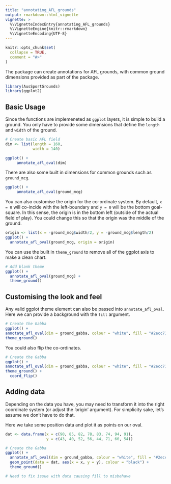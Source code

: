 ```yaml
---
title: "annotating_AFL_grounds"
output: rmarkdown::html_vignette
vignette: >
  %\VignetteIndexEntry{annotating_AFL_grounds}
  %\VignetteEngine{knitr::rmarkdown}
  %\VignetteEncoding{UTF-8}
---
```


```r
knitr::opts_chunk$set(
  collapse = TRUE,
  comment = "#>"
)
```

The package can create annotations for AFL grounds, with common ground dimensions provided as part of the package. 

```r
library(AusSportGrounds)
library(ggplot2)
```

## Basic Usage
Since the functions are implemeneted as  `ggplot` layers, it is simple to build a ground. You only have to provide some dimensions that define the `length` and `width` of the ground. 

```r
# Create basic AFL field
dim <- list(length = 160,
            width = 140)

ggplot() +
     annotate_afl_oval(dim)

```

There are also some built in dimensions for common grounds such as `ground_mcg`.  

```r
ggplot() +
     annotate_afl_oval(ground_mcg)
```

You can also customise the origin for the co-ordinate system. By default, `x = 0` will co-incide with the left-boundary and `y = 0` will be the bottom goal-square. In this sense, the origin is in the bottom left (outside of the actual field of play). You could change this so that the origin was the middle of the ground. 

```r
origin <- list(x = -ground_mcg$width/2, y = -ground_mcg$length/2)
ggplot() +
  annotate_afl_oval(ground_mcg, origin = origin) 
```


You can use the built in `theme_ground` to remove all of the ggplot axis to make a clean chart. 

```r
# Add blank theme
ggplot() +
  annotate_afl_oval(ground_mcg) +
  theme_ground()

```


## Customising the look and feel

Any valid ggplot theme element can also be passed into `annotate_afl_oval`. Here we can provide a background with the `fill` argument. 

```r
# Create the Gabba
ggplot() +
annotate_afl_oval(dim = ground_gabba, colour = "white", fill = "#2ecc71") +
theme_ground()
```

You could also flip the co-ordinates.

```r
# Create the Gabba
ggplot() +
annotate_afl_oval(dim = ground_gabba, colour = "white", fill = "#2ecc71") +
theme_ground() +
  coord_flip()

```
## Adding data

Depending on the data you have, you may need to transform it into the right coordinate system (or adjust the 'origin' argument). For simplicity sake, let's assume we don't have to do that. 

Here we take some position data and plot it as points on our oval. 

```r
dat <- data.frame(x = c(90, 85, 82, 78, 83, 74, 94, 91),
                  y = c(43, 40, 52, 56, 44, 71, 60, 54))

# Create the Gabba
ggplot() +
  annotate_afl_oval(dim = ground_gabba, colour = "white", fill = "#2ecc71") +
  geom_point(data = dat, aes(x = x, y = y), colour = "black") +
  theme_ground() 

# Need to fix issue with data causing fill to misbehave
```
